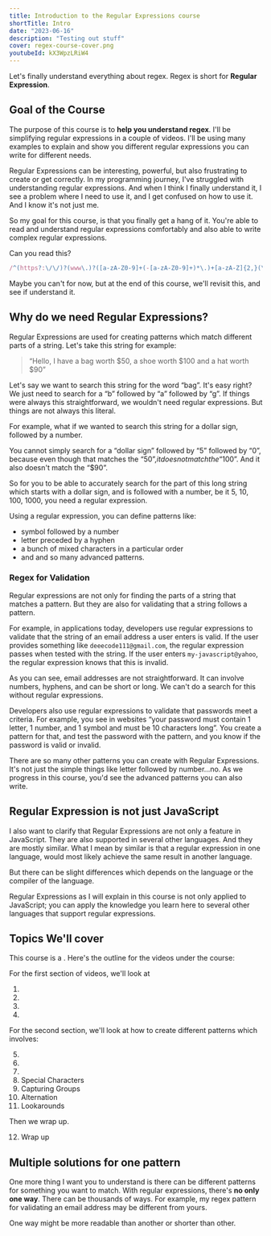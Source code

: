 ```yaml
---
title: Introduction to the Regular Expressions course
shortTitle: Intro
date: "2023-06-16"
description: "Testing out stuff"
cover: regex-course-cover.png
youtubeId: kX3WpzLRiW4
---
```


Let's finally understand everything about regex. Regex is short for **Regular Expression**.

## Goal of the Course

The purpose of this course is to **help you understand regex**. I'll be simplifying regular expressions in a couple of videos. I'll be using many examples to explain and show you different regular expressions you can write for different needs.

Regular Expressions can be interesting, powerful, but also frustrating to create or get correctly. In my programming journey, I've struggled with understanding regular expressions. And when I think I finally understand it, I see a problem where I need to use it, and I get confused on how to use it. And I know it's not just me.

So my goal for this course, is that you finally get a hang of it. You're able to read and understand regular expressions comfortably and also able to write complex regular expressions.

Can you read this?

```js
/^(https?:\/\/)?(www\.)?([a-zA-Z0-9]+(-[a-zA-Z0-9]+)*\.)+[a-zA-Z]{2,}(\/[^\s]*)?$/
```


Maybe you can't for now, but at the end of this course, we'll revisit this, and see if understand it.

## Why do we need Regular Expressions?

Regular Expressions are used for creating patterns which match different parts of a string. Let's take this string for example:

> “Hello, I have a bag worth $50, a shoe worth $100 and a hat worth $90”

Let's say we want to search this string for the word “bag”. It's easy right? We just need to search for a “b” followed by “a” followed by “g”. If things were always this straightforward, we wouldn't need regular expressions. But things are not always this literal.

For example, what if we wanted to search this string for a dollar sign, followed by a number.

You cannot simply search for a “dollar sign” followed by “5” followed by “0”, because even though that matches the “$50”, it does not match the “$100”. And it also doesn't match the “$90”.

So for you to be able to accurately search for the part of this long string which starts with a dollar sign, and is followed with a number, be it 5, 10, 100, 1000, you need a regular expression.

Using a regular expression, you can define patterns like:
* symbol followed by a number
* letter preceded by a hyphen
* a bunch of mixed characters in a particular order
* and and so many advanced patterns.

### Regex for Validation

Regular expressions are not only for finding the parts of a string that matches a pattern. But they are also for validating that a string follows a pattern.

For example, in applications today, developers use regular expressions to validate that the string of an email address a user enters is valid. If the user provides something like `deeecode111@gmail.com`, the regular expression passes when tested with the string. If the user enters `my-javascript@yahoo`, the regular expression knows that this is invalid.

As you can see, email addresses are not straightforward. It can involve numbers, hyphens, and can be short or long. We can't do a search for this without regular expressions.

Developers also use regular expressions to validate that passwords meet a criteria. For example, you see in websites “your password must contain 1 letter, 1 number, and 1 symbol and must be 10 characters long”. You create a pattern for that, and test the password with the pattern, and you know if the password is valid or invalid.

There are so many other patterns you can create with Regular Expressions. It's not just the simple things like letter followed by number…no. As we progress in this course, you'd see the advanced patterns you can also write.

## Regular Expression is not just JavaScript

I also want to clarify that Regular Expressions are not only a feature in JavaScript. They are also supported in several other languages. And they are mostly similar. What I mean by similar is that a regular expression in one language, would most likely achieve the same result in another language.

But there can be slight differences which depends on the language or the compiler of the language.

Regular Expressions as I will explain in this course is not only applied to JavaScript; you can apply the knowledge you learn here to several other languages that support regular expressions.

## Topics We'll cover

This course is a <CourseLink path='playlist' course='regex' label='playlist on YouTube' />. Here's the outline for the videos under the course:

For the first section of videos, we'll look at

1. <CourseLink course='regex' path="terms" label='Terms used in Regex'/>
2. <CourseLink course='regex' path="first-regular-expression" label='Your first Regex'/>
3. <CourseLink course='regex' path="flags" label='Flags'/>
4. <CourseLink course='regex' path="how-regular-expressions-work" label='Regex Engines'/>

For the second section, we'll look at how to create different patterns which involves:

5. <CourseLink course='regex' path="character-class" label='Character Classes'/>
6. <CourseLink course='regex' path="quantifiers" label='Quantifiers'/>
7. <CourseLink course='regex' path="meta-characters" label='Meta Characters'/>
8. Special Characters
9. Capturing Groups
10. Alternation
11. Lookarounds

Then we wrap up.

12. Wrap up

## Multiple solutions for one pattern

One more thing I want you to understand is there can be different patterns for something you want to match. With regular expressions, there's **no only one way**. There can be thousands of ways. For example, my regex pattern for validating an email address may be different from yours.

One way might be more readable than another or shorter than other.